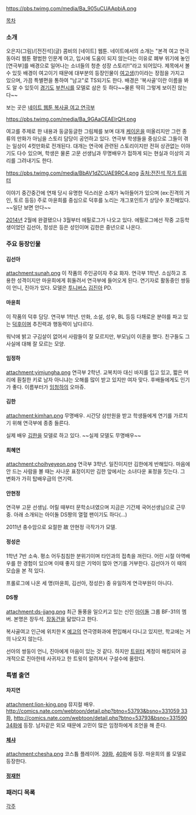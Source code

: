 https://pbs.twimg.com/media/Ba_905uCUAApbiA.png

[[목차]]

=== 소개 ===
오은지(그림)/[전진석](글) 콤비의 [네이트] 웹툰. 네이트에서의 소개는 "본격 여고 연극 동아리 웹툰 평범한 인문계 여고, 입시에 도움이 되지 않는다는 이유로 폐부 위기에 놓인 [연극부]를 배경으로 일어나는 소녀들의 청춘 성장 스토리!!"라고 되어있다. 제목에서 볼 수 있듯 배경이 여고이기 때문에 대부분의 등장인물이 [[여고생]](!)이라는 장점을 가지고 있으며, 가끔 특별편을 통하여 "남고"로 TS되기도 한다. 배경은 '복사골'이란 이름을 봐도 알 수 있듯이 [[경기도]] [[부천시]]를 모델로 삼은 듯 하다~~물론 딱히 그렇게 보이진 않는다~~

보는 곳은 [[http://comics.nate.com/webtoon/list.php?btno=53793|네이트 웹툰 복사골 여고 연극부]] 

https://pbs.twimg.com/media/Ba_9GAaCEAEIrQH.png

여고를 주제로 한 내용과 둥글둥글한 그림체를 보며 대개 [[케이온]]을 떠올리지만 그런 종류의 만화가 아님을 스토리 담당이 공언하고 있다. 연극부 학생들을 중심으로 그들이 겪는 일상이 4컷만화로 전개된다. 대개는 연극에 관련된 스토리이지만 전혀 상관없는 이야기도 다수 있으며, 학생은 물론 고문 선생님과 무명배우가 접하게 되는 현실과 이상의 괴리를 그려내기도 한다. 

https://pbs.twimg.com/media/BbAV1dZCUAE9RC4.png
[[https://twitter.com/gunbeat/status/317848225551876097|출처:전진석 작가 트위터]]

이야기 중간중간에 연재 당시 유명한 덕스러운 소재가 녹아들어가 있으며 (ex:진격의 거인, 토르 등등) 주로 마윤희를 중심으로 덕후를 노리는 개그포인트가 상당수 포진해있다. ~~일단 보면 안다~~

[[2014년]] 2월에 완결됐으나 3월부터 에필로그가 나오고 있다. 에필로그에선 작중 고등학생이었던 김선아, 정성은 등은 성인이며 김한은 중년으로 나온다.

=== 주요 등장인물 === 
==== 김선아 ====
attachment:sunah.png
이 작품의 주인공이자 주요 화자. 연극부 1학년. 소심하고 조용한 성격이지만 마윤희에게 휘둘려서 연극부에 들어오게 된다. 연기자로 활동중인 쌍둥이 언니, 진아가 있다. 모델은 [[투니버스]] [[김진아]] PD.
==== 마윤희 ====
이 작품의 덕후 담당. 연극부 1학년. 만화, 소설, 성우, BL 등등 다채로운 분야를 파고 있는 [[덕후]]이며 추진력과 행동력이 남다르다.

워낙에 밝고 구김살이 없어서 사람들이 잘 모르지만, 부모님이 이혼을 했다. 친구들도 그 사실에 대해 잘 모르는 모양.
==== 임정하 ====
attachment:yimjungha.png
연극부 2학년. 교복치마 대신 바지를 입고 있고, 짧은 머리에 훤칠한 키로 남자 아니냐는 오해를 많이 받고 있지만 여자 맞다. 후배들에게도 인기가 좋다. 이름부터가 [[임청하]]의 오마쥬.

==== 김한 ====
attachment:kimhan.png
무명배우. 시간당 삼만원을 받고 학생들에게 연기를 가르치기 위해 연극부에 종종 들른다.

실제 배우 [[http://p.twipple.jp/rcOLj|김한]]을 모델로 하고 있다. ~~실제 모델도 무명배우~~

==== 최혜연 ====
attachment:choihyeyeon.png
연극부 3학년. 일진이지만 김한에게 반해있다. 마음에 안 드는 사람을 볼 때는 사나운 표정이지만 김한 앞에서는 소녀다운 표정을 짓는다. 그 변화가 가히 탑배우급의 연기력.

==== 안현정 ====
연극부 고문 선생님. 어릴 때부터 문학소녀였으며 지금은 기간제 국어선생님으로 근무중. 아래 소개되는 아이돌 DS짱의 열혈 팬이기도 하다(...)

2011년 충수암으로 요절한 故 안현정 극작가가 모델.
==== 정성은 ====
1학년 7반 소속. 평소 어두침침한 분위기이며 타인과의 접촉을 꺼린다. 어린 시절 아역배우를 한 경험이 있으며 이때 좋지 않은 기억이 많아 연기를 거부한다. 김선아가 이 때의 모습을 본 적 있다.

프롤로그에 나온 세 명(마윤희, 김선아, 정성은) 중 유일하게 연극부원이 아니다.

==== DS짱 ====
attachment:ds-jjang.png
최근 돌풍을 일으키고 있는 신인 [[아이돌]] 그룹 BF-31의 멤버. 본명은 장두석. [[장동건]]을 닮았다고 한다.

복사골여고 인근에 위치한 K [[예고]]의 연극영화과에 편입해서 다니고 있지만, 학교에는 거의 나오지 않는다.

선아의 쌍둥이 언니, 진아에게 마음이 있는 것 같다. 하지만 [[트위터]] 계정이 해킹되어 공개적으로 진아한테 사귀자고 한 트윗이 알려져서 구설수에 올랐다.
=== 특별 출연 ===
==== 차지연 ====
attachment:lion-king.png
뮤지컬 배우. [[http://comics.nate.com/webtoon/detail.php?btno=53793&bsno=331059 33화]], [[http://comics.nate.com/webtoon/detail.php?btno=53793&bsno=331590 34화]]에 등장. 남자같은 외모 때문에 고민이 많은 임정하에게 조언을 해 준다.
==== [[체샤]] ====
attachment:chesha.png
코스튬 플레이어. [http://comics.nate.com/webtoon/detail.php?btno=53793&bsno=338905 39화], [http://comics.nate.com/webtoon/detail.php?btno=53793&bsno=339406 40화]에 등장. 마윤희의 롤 모델로 등장한다.
==== [[정재헌]] ====
=== 패러디 목록 ===

[[각주]]
